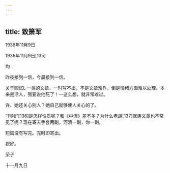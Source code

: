 ```yaml
---
---
---
```

title: 致箫军
---




1936年11月9日


1936年11月9日[135]


均：

昨夜接到一信，今晨接到一信。

关于回忆L·一类的文章，一时写不出，不是文章难作，倒是情绪方面难以处理。本来是活人，强要说他死了！一这么想，就非常难过。

许，她还关心别人？她自己就够使人关心的了。

“刊物”[136]是怎样性质呢？和《中流》差不多？为什么老胡[137]就连文章也不常见了呢？现在寄去手套两副，河清一副，你一副。

短篇没有写完。完时即寄出。

祝好。

荣子

十一月九日